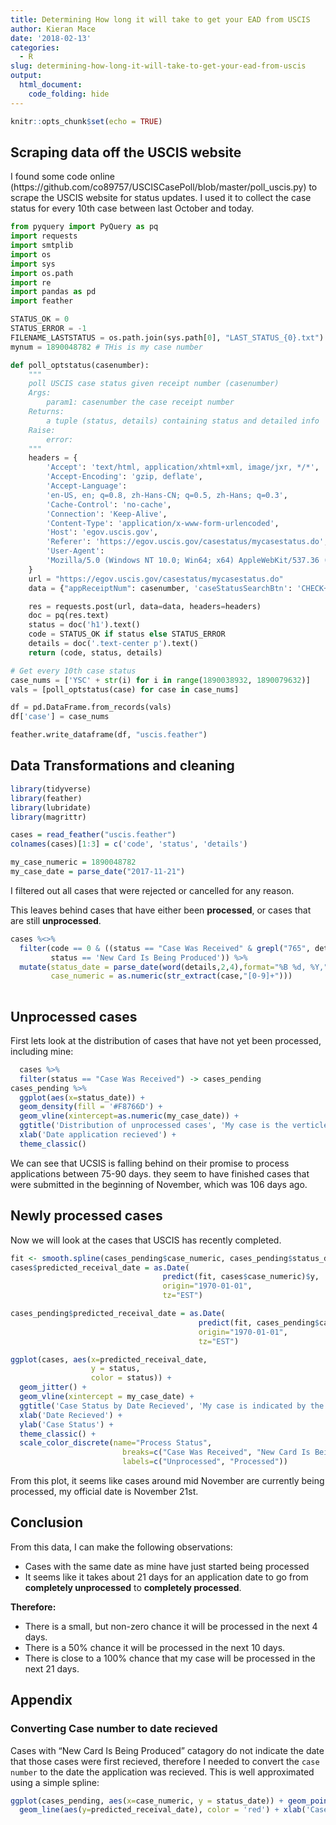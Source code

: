 ```yaml
---
title: Determining How long it will take to get your EAD from USCIS
author: Kieran Mace
date: '2018-02-13'
categories:
  - R
slug: determining-how-long-it-will-take-to-get-your-ead-from-uscis
output:
  html_document:
    code_folding: hide
---
```



```r
knitr::opts_chunk$set(echo = TRUE)
```

## Scraping data off the USCIS website

I found some code online (https://github.com/co89757/USCISCasePoll/blob/master/poll_uscis.py) to scrape the USCIS website for status updates. I used it to collect the case status for every 10th case between last October and today.

```python

from pyquery import PyQuery as pq
import requests
import smtplib
import os
import sys
import os.path
import re
import pandas as pd
import feather

STATUS_OK = 0
STATUS_ERROR = -1
FILENAME_LASTSTATUS = os.path.join(sys.path[0], "LAST_STATUS_{0}.txt")
mynum = 1890048782 # THis is my case number

def poll_optstatus(casenumber):
    """
    poll USCIS case status given receipt number (casenumber)
    Args:
        param1: casenumber the case receipt number
    Returns:
        a tuple (status, details) containing status and detailed info
    Raise:
        error:
    """
    headers = {
        'Accept': 'text/html, application/xhtml+xml, image/jxr, */*',
        'Accept-Encoding': 'gzip, deflate',
        'Accept-Language':
        'en-US, en; q=0.8, zh-Hans-CN; q=0.5, zh-Hans; q=0.3',
        'Cache-Control': 'no-cache',
        'Connection': 'Keep-Alive',
        'Content-Type': 'application/x-www-form-urlencoded',
        'Host': 'egov.uscis.gov',
        'Referer': 'https://egov.uscis.gov/casestatus/mycasestatus.do',
        'User-Agent':
        'Mozilla/5.0 (Windows NT 10.0; Win64; x64) AppleWebKit/537.36 (KHTML, like Gecko) Chrome/46.0.2486.0 Safari/537.36 Edge/13.10586'
    }
    url = "https://egov.uscis.gov/casestatus/mycasestatus.do"
    data = {"appReceiptNum": casenumber, 'caseStatusSearchBtn': 'CHECK+STATUS'}

    res = requests.post(url, data=data, headers=headers)
    doc = pq(res.text)
    status = doc('h1').text()
    code = STATUS_OK if status else STATUS_ERROR
    details = doc('.text-center p').text()
    return (code, status, details)

# Get every 10th case status
case_nums = ['YSC' + str(i) for i in range(1890038932, 1890079632)]
vals = [poll_optstatus(case) for case in case_nums]

df = pd.DataFrame.from_records(vals)
df['case'] = case_nums

feather.write_dataframe(df, "uscis.feather")
```


## Data Transformations and cleaning

```r
library(tidyverse)
library(feather)
library(lubridate)
library(magrittr)
```


```r
cases = read_feather("uscis.feather")
colnames(cases)[1:3] = c('code', 'status', 'details')

my_case_numeric = 1890048782
my_case_date = parse_date("2017-11-21")
```



I filtered out all cases that were rejected or cancelled for any reason. 

This leaves behind cases that have either been __processed__, or cases that are still  __unprocessed__.

```r
cases %<>% 
  filter(code == 0 & ((status == "Case Was Received" & grepl("765", details)) | 
         status == 'New Card Is Being Produced')) %>%
  mutate(status_date = parse_date(word(details,2,4),format="%B %d, %Y,"),
         case_numeric = as.numeric(str_extract(case,"[0-9]+")))
  
```


## Unprocessed cases

First lets look at the distribution of cases that have not yet been processed, including mine:

```r
  cases %>%
  filter(status == "Case Was Received") -> cases_pending
cases_pending %>%
  ggplot(aes(x=status_date)) + 
  geom_density(fill = '#F8766D') + 
  geom_vline(xintercept=as.numeric(my_case_date)) + 
  ggtitle('Distribution of unprocessed cases', 'My case is the verticle black line') +
  xlab('Date application recieved') +
  theme_classic()
```

We can see that UCSIS is falling behind on their promise to process applications between 75-90 days. they seem to have finished cases that were submitted in the beginning of November, which was 106 days ago. 

## Newly processed cases

Now we will look at the cases that USCIS has recently completed.

```r

fit <- smooth.spline(cases_pending$case_numeric, cases_pending$status_date)
cases$predicted_receival_date = as.Date(
                                  predict(fit, cases$case_numeric)$y, 
                                  origin="1970-01-01", 
                                  tz="EST")

cases_pending$predicted_receival_date = as.Date(
                                          predict(fit, cases_pending$case_numeric)$y, 
                                          origin="1970-01-01", 
                                          tz="EST")

ggplot(cases, aes(x=predicted_receival_date, 
                  y = status, 
                  color = status)) + 
  geom_jitter() + 
  geom_vline(xintercept = my_case_date) +
  ggtitle('Case Status by Date Recieved', 'My case is indicated by the vertical line') +
  xlab('Date Recieved') +
  ylab('Case Status') +
  theme_classic() +
  scale_color_discrete(name="Process Status",
                         breaks=c("Case Was Received", "New Card Is Being Produced"),
                         labels=c("Unprocessed", "Processed"))
```

From this plot, it seems like cases around mid November are currently being processed, my official date is November 21st. 

## Conclusion

From this data, I can make the following observations:

* Cases with the same date as mine have just started being processed
* It seems like it takes about 21 days for an application date to go from __completely unprocessed__ to __completely processed__.

__**Therefore:**__

* There is a small, but non-zero chance it will be processed in the next 4 days. 
* There is a 50% chance it will be processed in the next 10 days. 
* There is close to a 100% chance that my case will be processed in the next 21 days. 


## Appendix

### Converting Case number to date recieved

Cases with "New Card Is Being Produced" catagory do not indicate the date that those cases were first recieved, therefore I needed to convert the `case number` to the date the application was recieved. This is well approximated using a simple spline:

```r
ggplot(cases_pending, aes(x=case_numeric, y = status_date)) + geom_point() +
  geom_line(aes(y=predicted_receival_date), color = 'red') + xlab('Case Number') + ylab('Case Recieved') + theme_classic()
```